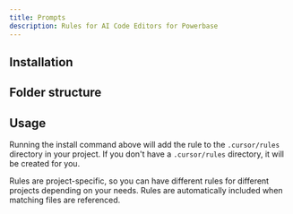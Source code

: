 ```yaml
---
title: Prompts
description: Rules for AI Code Editors for Powerbase
---
```


## Installation

<BlockItem name="ai-editor-rules" description="Rules for AI Code Editors for Powerbase" />

## Folder structure

<RegistryBlock itemName="ai-editor-rules" />

## Usage

Running the install command above will add the rule to the `.cursor/rules` directory in your project. If you don't have a `.cursor/rules` directory, it will be created for you.

Rules are project-specific, so you can have different rules for different projects depending on your needs. Rules are automatically included when matching files are referenced.
